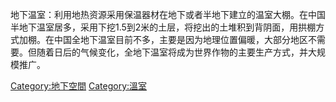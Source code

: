 {{globalize|time=2012-07-12T01:18:54+00:00}}
{{unreferenced|time=2012-07-12T01:18:54+00:00}}
地下温室：利用地热资源采用保温器材在地下或者半地下建立的温室大棚。在中国半地下温室居多，采用下挖1.5到2米的土层，将挖出的土堆积到背阴面，用拱棚方式加棚。在中国全地下温室目前不多，主要是因为地理位置偏暖，大部分地区不需要。但随着日后的气候变化，全地下温室将成为世界作物的主要生产方式，并大规模推广。

[[Category:地下空間|Category:地下空間]]
[[Category:溫室|Category:溫室]]